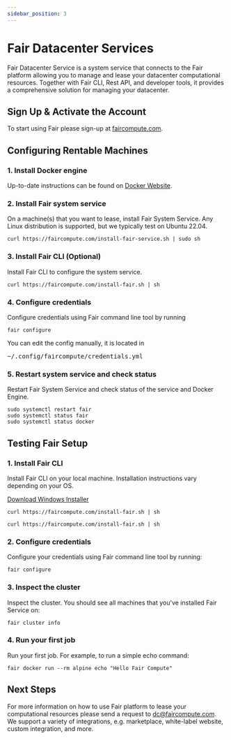 ```yaml
---
sidebar_position: 3
---
```



# Fair Datacenter Services

Fair Datacenter Service is a system service that connects to the Fair platform allowing
you to manage and lease your datacenter computational resources. Together with Fair CLI,
Rest API, and developer tools, it provides a comprehensive solution for managing your datacenter.

## Sign Up & Activate the Account

To start using Fair please sign-up at [faircompute.com](https://faircompute.com).

## Configuring Rentable Machines

### 1. Install Docker engine

Up-to-date instructions can be found on [Docker Website](https://docs.docker.com/engine/install/debian/).

### 2. Install Fair system service

On a machine(s) that you want to lease, install Fair System Service. Any Linux distribution is supported,
but we typically test on Ubuntu 22.04.

```shell
curl https://faircompute.com/install-fair-service.sh | sudo sh
```

### 3. Install Fair CLI (Optional)

Install Fair CLI to configure the system service.

```shell
curl https://faircompute.com/install-fair.sh | sh
```

### 4. Configure credentials

Configure credentials using Fair command line tool by running

```shell
fair configure
```

You can edit the config manually, it is located in <pre>~/.config/faircompute/credentials.yml</pre>

### 5. Restart system service and check status

Restart Fair System Service and check status of the service and Docker Engine.

```shell
sudo systemctl restart fair
sudo systemctl status fair
sudo systemctl status docker
```

## Testing Fair Setup

### 1. Install Fair CLI

Install Fair CLI on your local machine. Installation instructions vary depending on your OS.

<Tabs groupId="operating-systems">
  <TabItem value="win" label="Windows">
    <a href="https://faircompute.com/install/fair/on/windows">Download Windows Installer</a>
  </TabItem>
  <TabItem value="mac" label="Mac">

  ```shell
  curl https://faircompute.com/install-fair.sh | sh
  ```

  </TabItem>
  <TabItem value="linux" label="Linux">

  ```shell
  curl https://faircompute.com/install-fair.sh | sh
  ```

  </TabItem>
</Tabs>

### 2. Configure credentials

Configure your credentials using Fair command line tool by running:

```shell
fair configure
```

### 3. Inspect the cluster

Inspect the cluster. You should see all machines that you've installed
Fair Service on:

```shell
fair cluster info
```

### 4. Run your first job

Run your first job. For example, to run a simple echo command:

```shell
fair docker run --rm alpine echo "Hello Fair Compute"
```

## Next Steps

For more information on how to use Fair platform to lease your computational resources
please send a request to <a href="mailto:dc@faircompute.com">dc@faircompute.com</a>.
We support a variety of integrations, e.g. marketplace, white-label website, custom integration, and more.
